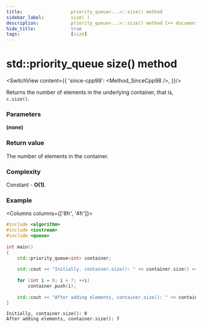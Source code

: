 ```yaml
---
title:					priority_queue<...>::size() method
sidebar_label:			size( )
description:			priority_queue<...>::size() method C++ documentation
hide_title:				true
tags:					[size]
---
```



<!----------------- Codes ---------------------->

<!-- size() -->

# std::priority_queue size() method

<SwitchView content={{
        'since-cpp98': <Method_SinceCpp98 />,
    }}/>

Returns the number of elements in the underlying container, that is, `c.size()`.

### Parameters

**(none)**

### Return value

The number of elements in the container.

### Complexity

Constant - **O(1)**.

### Example

<Columns columns={['8fr', '4fr']}>
<div>

```cpp title='Main.cpp' showLineNumbers
#include <algorithm>
#include <iostream>
#include <queue>
 
int main()
{
    std::priority_queue<int> container;
 
    std::cout << "Initially, container.size(): " << container.size() << '\n';
 
    for (int i = 0; i < 7; ++i)
        container.push(i);
 
    std::cout << "After adding elements, container.size(): " << container.size() << '\n';
}
```

</div>
<div>

```plaintext title="Output"
Initially, container.size(): 0
After adding elements, container.size(): 7
```

</div>
</Columns>
